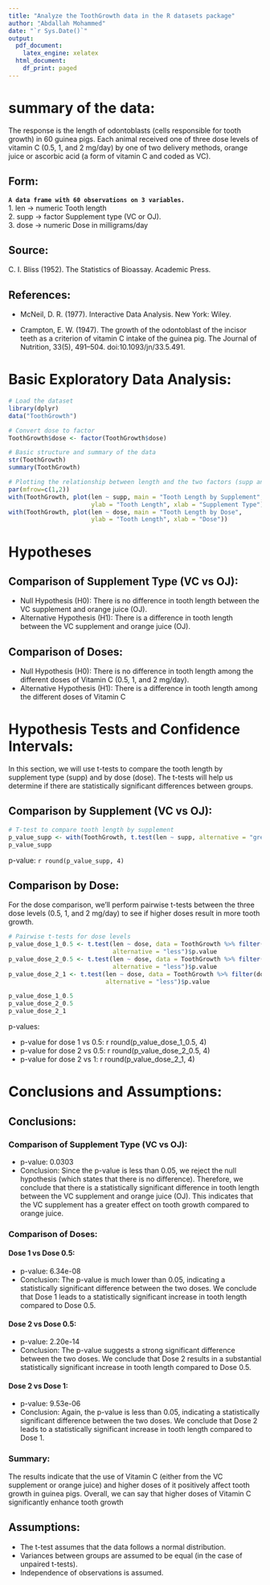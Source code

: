 ```yaml
---
title: "Analyze the ToothGrowth data in the R datasets package"
author: "ِAbdallah Mohammed"
date: "`r Sys.Date()`"
output:
  pdf_document:
    latex_engine: xelatex
  html_document:
    df_print: paged
---
```


# summary of the data:

The response is the length of odontoblasts (cells responsible for tooth growth) in 60 guinea pigs. Each animal received one of three dose levels of vitamin C (0.5, 1, and 2 mg/day) by one of two delivery methods, orange juice or ascorbic acid (a form of vitamin C and coded as VC).

## Form:   
**`A data frame with 60 observations on 3 variables.`**  
1. len -> numeric	Tooth length  
2. supp -> factor	Supplement type (VC or OJ).  
3. dose -> numeric	Dose in milligrams/day  

## Source:
C. I. Bliss (1952). The Statistics of Bioassay. Academic Press.

## References: 
* McNeil, D. R. (1977). Interactive Data Analysis. New York: Wiley.

* Crampton, E. W. (1947). The growth of the odontoblast of the incisor teeth as a criterion of vitamin C intake of the guinea pig. The Journal of Nutrition, 33(5), 491–504. doi:10.1093/jn/33.5.491.


# Basic Exploratory Data Analysis:

```r
# Load the dataset
library(dplyr)
data("ToothGrowth")

# Convert dose to factor
ToothGrowth$dose <- factor(ToothGrowth$dose)

# Basic structure and summary of the data
str(ToothGrowth)
summary(ToothGrowth)

# Plotting the relationship between length and the two factors (supp and dose)
par(mfrow=c(1,2))
with(ToothGrowth, plot(len ~ supp, main = "Tooth Length by Supplement", 
                       ylab = "Tooth Length", xlab = "Supplement Type"))
with(ToothGrowth, plot(len ~ dose, main = "Tooth Length by Dose", 
                       ylab = "Tooth Length", xlab = "Dose"))
```


# Hypotheses
## Comparison of Supplement Type (VC vs OJ):
* Null Hypothesis (H0): There is no difference in tooth length between the VC supplement and orange juice (OJ).
* Alternative Hypothesis (H1): There is a difference in tooth length between the VC supplement and orange juice (OJ).

## Comparison of Doses:
* Null Hypothesis (H0): There is no difference in tooth length among the different doses of Vitamin C (0.5, 1, and 2 mg/day).
* Alternative Hypothesis (H1): There is a difference in tooth length among the different doses of Vitamin C

# Hypothesis Tests and Confidence Intervals:

In this section, we will use t-tests to compare the tooth length by supplement type (supp) and by dose (dose). The t-tests will help us determine if there are statistically significant differences between groups.


## Comparison by Supplement (VC vs OJ):
```r
# T-test to compare tooth length by supplement
p_value_supp <- with(ToothGrowth, t.test(len ~ supp, alternative = "greater"))$p.value
p_value_supp
```
p-value: `r round(p_value_supp, 4)`

## Comparison by Dose:

For the dose comparison, we'll perform pairwise t-tests between the three dose levels (0.5, 1, and 2 mg/day) to see if higher doses result in more tooth growth.

```r
# Pairwise t-tests for dose levels
p_value_dose_1_0.5 <- t.test(len ~ dose, data = ToothGrowth %>% filter(dose %in% c(0.5, 1)), 
                             alternative = "less")$p.value
p_value_dose_2_0.5 <- t.test(len ~ dose, data = ToothGrowth %>% filter(dose %in% c(0.5, 2)), 
                             alternative = "less")$p.value
p_value_dose_2_1 <- t.test(len ~ dose, data = ToothGrowth %>% filter(dose %in% c(1, 2)), 
                           alternative = "less")$p.value

p_value_dose_1_0.5
p_value_dose_2_0.5
p_value_dose_2_1
```

p-values:

* p-value for dose 1 vs 0.5: r round(p_value_dose_1_0.5, 4)
* p-value for dose 2 vs 0.5: r round(p_value_dose_2_0.5, 4)
* p-value for dose 2 vs 1: r round(p_value_dose_2_1, 4)


# Conclusions and Assumptions:


## Conclusions:
### Comparison of Supplement Type (VC vs OJ):

* p-value: 0.0303
* Conclusion: Since the p-value is less than 0.05, we reject the null hypothesis (which states that there is no difference). Therefore, we conclude that there is a statistically significant difference in tooth length between the VC supplement and orange juice (OJ). This indicates that the VC supplement has a greater effect on tooth growth compared to orange juice.

### Comparison of Doses:

#### Dose 1 vs Dose 0.5:
* p-value: 6.34e-08
* Conclusion: The p-value is much lower than 0.05, indicating a statistically significant difference between the two doses. We conclude that Dose 1 leads to a statistically significant increase in tooth length compared to Dose 0.5.

#### Dose 2 vs Dose 0.5:
* p-value: 2.20e-14
* Conclusion: The p-value suggests a strong significant difference between the two doses. We conclude that Dose 2 results in a substantial statistically significant increase in tooth length compared to Dose 0.5.

#### Dose 2 vs Dose 1:
* p-value: 9.53e-06
* Conclusion: Again, the p-value is less than 0.05, indicating a statistically significant difference between the two doses. We conclude that Dose 2 leads to a statistically significant increase in tooth length compared to Dose 1.

### Summary:
The results indicate that the use of Vitamin C (either from the VC supplement or orange juice) and higher doses of it positively affect tooth growth in guinea pigs. Overall, we can say that higher doses of Vitamin C significantly enhance tooth growth

## Assumptions:

* The t-test assumes that the data follows a normal distribution.
* Variances between groups are assumed to be equal (in the case of unpaired t-tests).
* Independence of observations is assumed.
